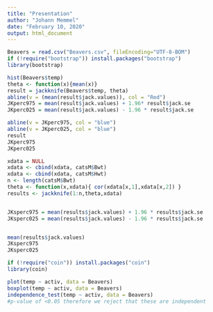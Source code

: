 ```yaml
---
title: "Presentation"
author: "Johann Memmel"
date: "February 10, 2020"
output: html_document
---
```





```r
Beavers = read.csv("Beavers.csv", fileEncoding="UTF-8-BOM")
if (!require("bootstrap")) install.packages("bootstrap")
library(bootstrap)
```

```r
hist(Beavers$temp)
theta <- function(x){mean(x)}
result = jackknife(Beavers$temp, theta)
abline(v = (mean(result$jack.values)), col = "Red")
JKperc975 = mean(result$jack.values) + 1.96* result$jack.se
JKperc025 = mean(result$jack.values) - 1.96 * result$jack.se

abline(v = JKperc975, col = "blue")
abline(v = JKperc025, col = "blue")
result
JKperc975
JKperc025

```


```r
xdata = NULL
xdata <- cbind(xdata, catsM$Bwt)
xdata <- cbind(xdata, catsM$Hwt)
n <- length(catsM$Bwt)
theta <- function(x,xdata){ cor(xdata[x,1],xdata[x,2]) }
results <- jackknife(1:n,theta,xdata)


JKsperc975 = mean(results$jack.values) + 1.96 * results$jack.se
JKsperc025 = mean(results$jack.values) - 1.96 * results$jack.se


mean(results$jack.values)
JKsperc975
JKsperc025
```




```r
if (!require("coin")) install.packages("coin")
library(coin)
```

```r
plot(temp ~ activ, data = Beavers)
boxplot(temp ~ activ, data = Beavers)
independence_test(temp ~ activ, data = Beavers)
#p-value of <0.05 therefore we reject that these are independent
```









